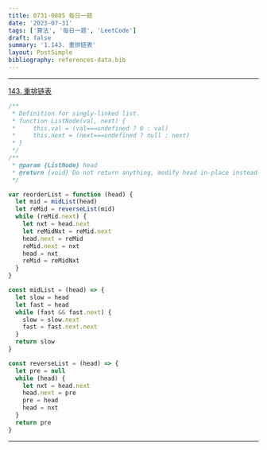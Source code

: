 ```yaml
---
title: 0731-0805 每日一题
date: '2023-07-31'
tags: ['算法', '每日一题', 'LeetCode']
draft: false
summary: '1.143. 重排链表'
layout: PostSimple
bibliography: references-data.bib
---
```


---

[143. 重排链表](https://leetcode.cn/problems/reorder-list/)

```js
/**
 * Definition for singly-linked list.
 * function ListNode(val, next) {
 *     this.val = (val===undefined ? 0 : val)
 *     this.next = (next===undefined ? null : next)
 * }
 */
/**
 * @param {ListNode} head
 * @return {void} Do not return anything, modify head in-place instead.
 */

var reorderList = function (head) {
  let mid = midList(head)
  let reMid = reverseList(mid)
  while (reMid.next) {
    let nxt = head.next
    let reMidNxt = reMid.next
    head.next = reMid
    reMid.next = nxt
    head = nxt
    reMid = reMidNxt
  }
}

const midList = (head) => {
  let slow = head
  let fast = head
  while (fast && fast.next) {
    slow = slow.next
    fast = fast.next.next
  }
  return slow
}

const reverseList = (head) => {
  let pre = null
  while (head) {
    let nxt = head.next
    head.next = pre
    pre = head
    head = nxt
  }
  return pre
}
```

---
